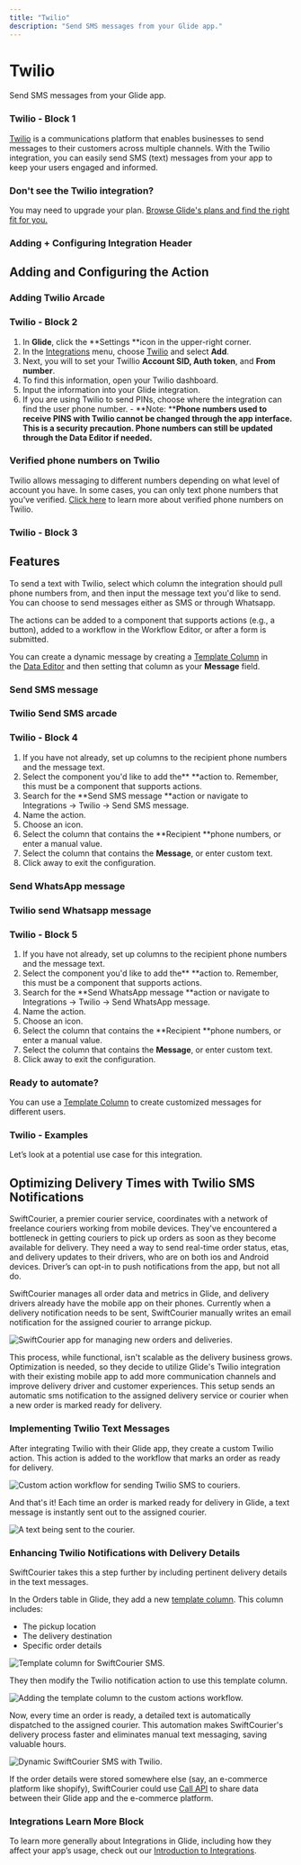 ```yaml
---
title: "Twilio"
description: "Send SMS messages from your Glide app."
---
```


# Twilio

Send SMS messages from your Glide app.

### Twilio - Block 1

[Twilio](https://www.twilio.com/) is a communications platform that enables businesses to send messages to their customers across multiple channels. With the Twilio integration, you can easily send SMS (text) messages from your app to keep your users engaged and informed.

### Don't see the Twilio integration?

You may need to upgrade your plan. [Browse Glide's plans and find the right fit for you.](https://www.glideapps.com/pricing)

### Adding + Configuring Integration Header

## Adding and Configuring the Action



### Adding Twilio Arcade

### Twilio - Block 2

1. In **Glide**, click the **Settings **icon in the upper-right corner.
2. In the [Integrations](/introduction-to-integrations) menu, choose [Twilio](https://www.twilio.com/) and select **Add**. 
3. Next, you will to set your Twillio **Account SID, Auth token**, and **From number**.
4. To find this information, open your Twilio dashboard.
5. Input the information into your Glide integration. 
6. If you are using Twilio to send PINs, choose where the integration can find the user phone number. - **Note: ****Phone numbers used to receive PINS with Twilio cannot be changed through the app interface. This is a security precaution. Phone numbers can still be updated through the Data Editor if needed.**





### Verified phone numbers on Twilio

Twilio allows messaging to different numbers depending on what level of account you have. In some cases, you can only text phone numbers that you’ve verified. [Click here](https://support.twilio.com/hc/en-us/articles/223180048-How-to-Add-and-Remove-a-Verified-Phone-Number-or-Caller-ID-with-Twilio) to learn more about verified phone numbers on Twilio.

### Twilio - Block 3

## Features

To send a text with Twilio, select which column the integration should pull phone numbers from, and then input the message text you'd like to send. You can choose to send messages either as SMS or through Whatsapp. 

The actions can be added to a component that supports actions (e.g., a button), added to a workflow in the Workflow Editor, or after a form is submitted.

You can create a dynamic message by creating a [Template Column](/template-column) in the [Data Editor](/data-editor) and then setting that column as your **Message** field.

### Send SMS message



### Twilio Send SMS arcade

### Twilio - Block 4

1. If you have not already, set up columns to the recipient phone numbers and the message text.
2. Select the component you'd like to add the** **action to. Remember, this must be a component that supports actions.
3. Search for the **Send SMS message **action or navigate to Integrations -> Twilio -> Send SMS message.
4. Name the action.
5. Choose an icon.
6. Select the column that contains the **Recipient **phone numbers, or enter a manual value.
7. Select the column that contains the **Message**, or enter custom text. 
8. Click away to exit the configuration.

### Send WhatsApp message



### Twilio send Whatsapp message

### Twilio - Block 5

1. If you have not already, set up columns to the recipient phone numbers and the message text.
2. Select the component you'd like to add the** **action to. Remember, this must be a component that supports actions.
3. Search for the **Send WhatsApp message **action or navigate to Integrations -> Twilio -> Send WhatsApp message.
4. Name the action.
5. Choose an icon.
6. Select the column that contains the **Recipient **phone numbers, or enter a manual value.
7. Select the column that contains the **Message**, or enter custom text. 
8. Click away to exit the configuration.



### Ready to automate?

You can use a [Template Column](/template-column) to create customized messages for different users.

### Twilio - Examples

Let’s look at a potential use case for this integration.

## Optimizing Delivery Times with Twilio SMS Notifications

SwiftCourier, a premier courier service, coordinates with a network of freelance couriers working from mobile devices. They've encountered a bottleneck in getting couriers to pick up orders as soon as they become available for delivery. They need a way to send real-time order status, etas, and delivery updates to their drivers, who are on both ios and Android devices. Driver’s can opt-in to push notifications from the app, but not all do.

SwiftCourier manages all order data and metrics in Glide, and delivery drivers already have the mobile app on their phones. Currently when a delivery notification needs to be sent, SwiftCourier manually writes an email notification for the assigned courier to arrange pickup.



![SwiftCourier app for managing new orders and deliveries. ](https://images.ctfassets.net/yreygbm72t08/xInStDCmQ2H2g488Pqa7A/354f680a20635cc80d75dea00347bee5/image.png)



This process, while functional, isn't scalable as the delivery business grows. Optimization is needed, so they decide to utilize Glide's Twilio integration with their existing mobile app to add more communication channels and improve delivery driver and customer experiences. This setup sends an automatic sms notification to the assigned delivery service or courier when a new order is marked ready for delivery.

### Implementing Twilio Text Messages

After integrating Twilio with their Glide app, they create a custom Twilio action. This action is added to the workflow that marks an order as ready for delivery.



![Custom action workflow for sending Twilio SMS to couriers. ](https://images.ctfassets.net/yreygbm72t08/30ekwUJP6melCsf7tjIctT/c2481fe7538db44fc1d5f3e459b56bb6/image.png)



And that's it! Each time an order is marked ready for delivery in Glide, a text message is instantly sent out to the assigned courier.



![A text being sent to the courier. ](https://images.ctfassets.net/yreygbm72t08/2vAZY5LSP5KoveTdQYoAZo/c40d084a3ed152a0af37ea511b2be700/SwiftCourier_Notification__1_.gif)



### Enhancing Twilio Notifications with Delivery Details

SwiftCourier takes this a step further by including pertinent delivery details in the text messages.

In the Orders table in Glide, they add a new [template column](/template-column). This column includes:

- The pickup location
- The delivery destination
- Specific order details



![Template column for SwiftCourier SMS. ](https://images.ctfassets.net/yreygbm72t08/2N5AArGxZ2L47052NCKye3/07a4fdd01d3063f8234fbbd69f184a20/image.png)



They then modify the Twilio notification action to use this template column.



![Adding the template column to the custom actions workflow. ](https://images.ctfassets.net/yreygbm72t08/46ku61ICLM1mt90bFMgO2l/4743bc997a81e61973a126c137c23352/twilio_notification_template.gif)



Now, every time an order is ready, a detailed text is automatically dispatched to the assigned courier. This automation makes SwiftCourier's delivery process faster and eliminates manual text messaging, saving valuable hours.



![Dynamic SwiftCourier SMS with Twilio. ](https://images.ctfassets.net/yreygbm72t08/TxBtcWExFeGNtSOGGRNQb/809d61ea2fcc8c3843d364ff451555bc/SwiftCourier_Notification__2_.gif)



If the order details were stored somewhere else (say, an e-commerce platform like shopify), SwiftCourier could use [Call API](/automation/integrations/call-api) to share data between their Glide app and the e-commerce platform. 

### Integrations Learn More Block

To learn more generally about Integrations in Glide, including how they affect your app’s usage, check out our [Introduction to Integrations](/automation/integrations).

